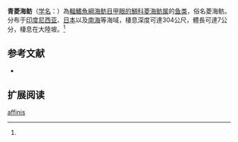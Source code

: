 {{Speciesbox
| name = 青菱海鲂
| status = NE
| status_system = IUCN3.1
| image = 
| genus = Cyttomimus
| species = affinis
| authority = Weber, 1913<ref name='id6935'>{{cite web| url =http://www.bioinfo.cn/db05/BjdwSpecies.php?action=view&id=6935| title =青菱海鲂| work =中国动物物种编目数据库| publisher =中国科学院微生物研究所| author =中国科学院动物研究所| accessdate =2009-04-11| deadurl =yes| archiveurl =https://web.archive.org/web/20160305044106/http://www.bioinfo.cn/db05/BjdwSpecies.php?action=view&id=6935| archivedate =2016-03-05}}</ref>
| synonyms = 
}}

'''青菱海鲂'''（[[学名|学名]]：{{lang|la|''Cyttomimus affinis''}}）為[[輻鰭魚綱|輻鰭魚綱]][[海鲂目|海鲂目]][[甲眼的鯛科|甲眼的鯛科]][[菱海鲂属|菱海鲂属]]的[[鱼类|鱼类]]，俗名菱海鲂。分布于[[印度尼西亚|印度尼西亚]]、[[日本|日本]]以及[[南海|南海]]等海域，棲息深度可達304公尺，體長可達7公分，棲息在大陸坡。<ref name='id6935'/>

== 参考文献 ==
{{reflist}}
* {{TaiBNET| zh=青甲眼的鯛 | id=383060 | binomial=Cyttomimus affinis | authority=Weber, 1913 | var= | accessdate=2013-01-24}}
== 扩展阅读 ==
{{refbegin}}
{{wikispecies-inline|Cyttomimus affinis|青菱海鲂}}
{{refend}}
{{Taxonbar|from=Q2610688}}

[[Category:菱海鲂属|affinis]]


{{鱼类小作品}}